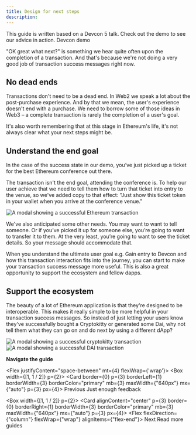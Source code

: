 ```yaml
---
title: Design for next steps
description:
---
```



<Flash>This guide is written based on a Devcon 5 talk. Check out the demo to see our advice in action. <Link href="http://rimble-devcon-demo.netlify.com">Devcon demo</Link></Flash>


"OK great what next?" is something we hear quite often upon the completion of a transaction. And that's because we're not doing a very good job of transaction success messages right now.

## No dead ends

Transactions don't need to be a dead end. In Web2 we speak a lot about the post-purchase experience. And by that we mean, the user's experience doesn't end with a purchase. We need to borrow some of those ideas in Web3 – a complete transaction is rarely the completion of a user's goal.

It's also worth remembering that at this stage in Ethereum's life, it's not always clear what your next steps might be.

## Understand the end goal

In the case of the success state in our demo, you’ve just picked up a ticket for the best Ethereum conference out there.

The transaction isn't the end goal, attending the conference is. To help our user achieve that we need to tell them how to turn that ticket into entry to the venue, so we've added copy to that effect: "Just show this ticket token in your wallet when you arrive at the conference venue."

<Image
  my={3}
  src="/images/ticket-sent.png"
  alt="A modal showing a successful Ethereum transaction"
  height="auto" />

We've also anticipated some other needs. You may want to want to tell someone. Or if you’ve picked it up for someone else, you’re going to want to transfer it to them. At the very least, you’re going to want to see the ticket details. So your message should accommodate that.

When you understand the ultimate user goal e.g. Gain entry to Devcon and how this transaction interaction fits into the journey, you can start to make your transaction success message more useful. This is also a great opportunity to support the ecosystem and fellow dapps.

## Support the ecosystem

The beauty of a lot of Ethereum application is that they're designed to be interoperable. This makes it really simple to be more helpful in your transaction success messages. So instead of just letting your users know they've successfully bought a Cryptokitty or generated some Dai, why not tell them what they can go on and do next by using a different dApp?

<Flex justifyContent="center">
<Image
  my={3}
  src="/images/cryptokitty-success.png"
  alt="A modal showing a successful cryptokitty transaction"
  height="auto"
  width={[1/2]} />
</Flex>

<Flex justifyContent="center">
<Image
  my={3}
  src="/images/dai-success.png"
  alt="A modal showing a successful DAI transaction"
  height="auto"
  width={[1/2]} />
</Flex>

**Navigate the guide**

<Flex justifyContent="space-between" mt={4} flexWrap={'wrap'}>
  <Box width={[1, 1 / 2]} p={2}>
  <RimbleGatsbyLink
    title="Read the previous part of the guide"
    to="/guides/ux/transactiions-just-enough-feedback">
  <Card border={0} p={3} borderLeft={1} borderWidth={3} borderColor="primary" mb={3} maxWidth={"640px"} mx={"auto"} p={3} px={4}>
    <Flex alignItems="center">
      <Box>
        <Icon color="primary" mr={3} size="24px" name="ArrowBack" />
      </Box>
      <Box>
        <Text
          fontWeight="bold"
          fontSize={3}
          color="primary"
        >
          Previous
        </Text>
        <Text>Just enough feedback</Text>
      </Box>
    </Flex>
    </Card>
  </RimbleGatsbyLink>
  </Box>

<Box width={[1, 1 / 2]} p={2}>
<RimbleGatsbyLink
  title="Read the next part of the guide"
  to="/guides/ux">
  <Card alignContent="center" p={3} border={0} borderRight={1} borderWidth={3} borderColor="primary" mb={3} maxWidth={"640px"} mx={"auto"} p={3} px={4}>
    <Flex alignItems="center" justifyContent="flex-end">
      <Flex flexDirection={"column"} flexWrap={"wrap"} alignItems={"flex-end"}>
        <Text
          fontSize={3}
          fontWeight="bold"
          color="primary"
        >
          Next
        </Text>
        <Text>Read more guides</Text>
      </Flex>
      <Box>
        <Icon color="primary" ml={3} size="24px" name="ArrowForward" />
      </Box>
    </Flex>
  </Card>
</RimbleGatsbyLink>
</Box>
</Flex>
